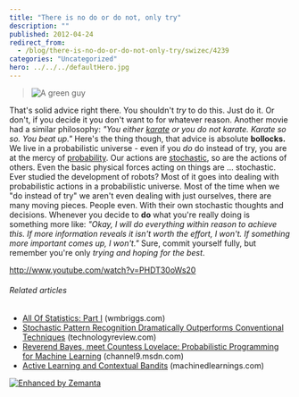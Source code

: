 ```yaml
---
title: "There is no do or do not, only try"
description: ""
published: 2012-04-24
redirect_from:
  - /blog/there-is-no-do-or-do-not-only-try/swizec/4239
categories: "Uncategorized"
hero: ../../../defaultHero.jpg
---
```


> ![A green guy](http://images.wikia.com/starwars/images/e/e0/Yoda_SWSB.jpg "A green guy")

That's solid advice right there. You shouldn't _try_ to do this. Just do it. Or don't, if you decide it you don't want to for whatever reason. Another movie had a similar philosophy: _"You either [karate](http://en.wikipedia.org/wiki/Karate "Karate") or you do not karate. Karate so so. You beat up."_ Here's the thing though, that advice is absolute **bollocks.** We live in a probabilistic universe - even if you _do_ do instead of try, you are at the mercy of [probability](http://en.wikipedia.org/wiki/Probability "Probability"). Our actions are [stochastic](http://en.wikipedia.org/wiki/Stochastic "Stochastic"), so are the actions of others. Even the basic physical forces acting on things are ... stochastic. Ever studied the development of robots? Most of it goes into dealing with probabilistic actions in a probabilistic universe. Most of the time when we "do instead of try" we aren't even dealing with just ourselves, there are many moving pieces. People even. With their own stochastic thoughts and decisions. Whenever you decide to **do** what you're really doing is something more like: _"Okay, I will do everything within reason to achieve this. If more information reveals it isn't worth the effort, I won't. If something more important comes up, I won't."_ Sure, commit yourself fully, but remember you're only _trying and hoping for the best_.

http://www.youtube.com/watch?v=PHDT30oWs20

###### Related articles

- [All Of Statistics: Part I](http://wmbriggs.com/blog/?p=5117) (wmbriggs.com)
- [Stochastic Pattern Recognition Dramatically Outperforms Conventional Techniques](http://www.technologyreview.com/blog/arxiv/27598/) (technologyreview.com)
- [Reverend Bayes, meet Countess Lovelace: Probabilistic Programming for Machine Learning](http://channel9.msdn.com/Events/Lang-NEXT/Lang-NEXT-2012/Reverend-Bayes-meet-Countess-Lovelace-Probabilistic-Programming-for-Machine-Learning) (channel9.msdn.com)
- [Active Learning and Contextual Bandits](http://www.machinedlearnings.com/2012/02/active-learning-and-contextual-bandits.html) (machinedlearnings.com)

[![Enhanced by Zemanta](http://img.zemanta.com/zemified_e.png?x-id=fe347ba2-460e-43ca-9458-543f6f144f40)](http://www.zemanta.com/ "Enhanced by Zemanta")
